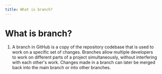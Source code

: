 ```yaml
---
title: What is branch?
---
```


# What is branch?

1. A branch in GitHub is a copy of the repository codebase that is used to work on a specific set of changes. Branches allow multiple developers to work on different parts of a project simultaneously, without interfering with each other's work. Changes made in a branch can later be merged back into the main branch or into other branches.
